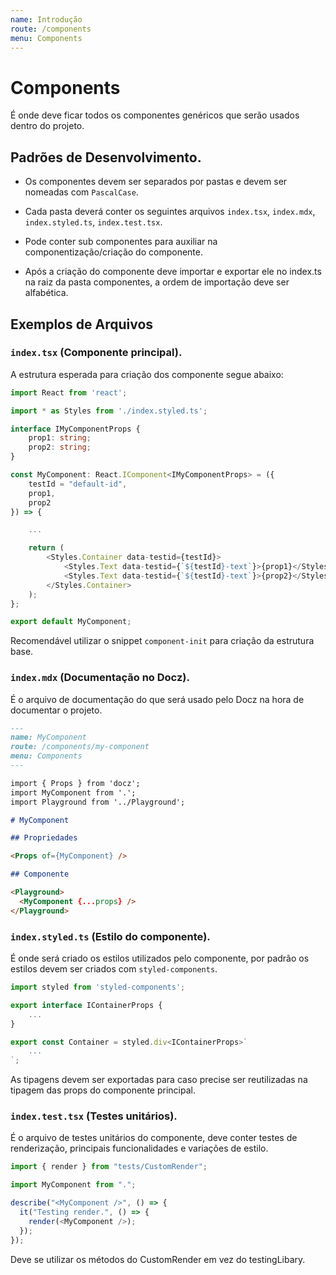 ```yaml
---
name: Introdução
route: /components
menu: Components
---
```


# Components

É onde deve ficar todos os componentes genéricos que serão usados dentro do projeto.

## Padrões de Desenvolvimento.

- Os componentes devem ser separados por pastas e devem ser nomeadas com `PascalCase`.

- Cada pasta deverá conter os seguintes arquivos `index.tsx`, `index.mdx`, `index.styled.ts`, `index.test.tsx`.

- Pode conter sub componentes para auxiliar na componentização/criação do componente.

- Após a criação do componente deve importar e exportar ele no index.ts na raiz da pasta componentes, a ordem de importação deve ser alfabética.

## Exemplos de Arquivos

### `index.tsx` (Componente principal).

A estrutura esperada para criação dos componente segue abaixo:

```ts
import React from 'react';

import * as Styles from './index.styled.ts';

interface IMyComponentProps {
    prop1: string;
    prop2: string;
}

const MyComponent: React.IComponent<IMyComponentProps> = ({
    testId = "default-id",
    prop1,
    prop2
}) => {

    ...

    return (
        <Styles.Container data-testid={testId}>
            <Styles.Text data-testid={`${testId}-text`}>{prop1}</Styles.Text>
            <Styles.Text data-testid={`${testId}-text`}>{prop2}</Styles.Text>
        </Styles.Container>
    );
};

export default MyComponent;
```

Recomendável utilizar o snippet `component-init` para criação da estrutura base.

### `index.mdx` (Documentação no Docz).

É o arquivo de documentação do que será usado pelo Docz na hora de documentar o projeto.

```md
---
name: MyComponent
route: /components/my-component
menu: Components
---

import { Props } from 'docz';
import MyComponent from '.';
import Playground from '../Playground';

# MyComponent

## Propriedades

<Props of={MyComponent} />

## Componente

<Playground>
  <MyComponent {...props} />
</Playground>
```

### `index.styled.ts` (Estilo do componente).

É onde será criado os estilos utilizados pelo componente, por padrão os estilos devem ser criados com `styled-components`.

```ts
import styled from 'styled-components';

export interface IContainerProps {
    ...
}

export const Container = styled.div<IContainerProps>`
    ...
`;
```

As tipagens devem ser exportadas para caso precise ser reutilizadas na tipagem das props do componente principal.

### `index.test.tsx` (Testes unitários).

É o arquivo de testes unitários do componente, deve conter testes de renderização, principais funcionalidades e variações de estilo.

```ts
import { render } from "tests/CustomRender";

import MyComponent from ".";

describe("<MyComponent />", () => {
  it("Testing render.", () => {
    render(<MyComponent />);
  });
});
```

Deve se utilizar os métodos do CustomRender em vez do testingLibary.
